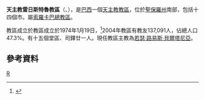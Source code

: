{{Infobox Roman Catholic diocese
|name=雷日斯特魯
|jurisdiction=教區
|latin = Dioecesis Registrensis
|image = 
|caption =
|location = [[巴西|巴西]]
|territory = [[聖保羅州|聖保羅州]]南部
|population =137,091
|rite = [[罗马礼|罗马礼]]
|patron =
|province = 索羅卡巴
|established = 1998年
|cathedral = 聖方濟各沙勿略主教座堂
|co-cathedral =
|leadership = 主教
|website =
|patriarch=
|metropolitan =
|ordinary =若瑟·路易斯·貝爾塔尼亞
|coadjutor archbishop =
|coadjutor bishop =
|auxiliary =
|emeritus =
}}
'''天主教雷日斯特魯教區'''（{{lang-la|Dioecesis Registrensis}}、{{lang-pt|Diocese de Registro}}），是[[巴西|巴西]]一個[[天主教|天主教]][[教區|教區]]，位於[[聖保羅州|聖保羅州]]南部，包括十四個市。屬[[天主教索羅卡巴總教區|索羅卡巴總教區]]。

教區成立於教區成立於1974年1月19日，<ref>{{cite journal
|journal=[[宗座公報|宗座公報]]
|publisher=梵蒂岡出版社
|date=1974年
|volume=66
|title=''Quotiescumque novam''
|page=317
|url=http://www.vatican.va/archive/aas/documents/AAS%2066%20%5B1974%5D%20-%20ocr.pdf
|access-date=2014-01-21
|archive-date=2019-06-07
|archive-url=https://web.archive.org/web/20190607080052/http://www.vatican.va/archive/aas/documents/AAS%2066%20%5B1974%5D%20-%20ocr.pdf
|dead-url=no
}}</ref>2004年教區有教友137,091人，佔總人口47.3%。有十五個堂區、司鐸廿一人。現任教區主教為[[若瑟·路易斯·貝爾塔尼亞|若瑟·路易斯·貝爾塔尼亞]]。

==參考資料==
{{reflist}}

[[Category:巴西天主教教區|R]]